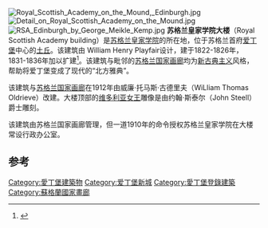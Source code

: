 [[File:Royal_Scottish_Academy_on_the_Mound,_Edinburgh.jpg|thumb]][[File:Detail_on_Royal_Scottish_Academy_on_the_Mound.jpg|thumb]]
[[File:RSA_Edinburgh_by_George_Meikle_Kemp.jpg|thumb]]
'''苏格兰皇家学院大楼'''（Royal Scottish Academy building）是[[苏格兰皇家学院|苏格兰皇家学院]]的所在地，位于苏格兰首府[[爱丁堡|爱丁堡]]中心的[[土丘|土丘]]。该建筑由 William Henry Playfair设计，建于1822-1826年，1831-1836年加以扩建<ref> {{cite web | url = http://canmore.rcahms.gov.uk/en/site/68128/details/edinburgh+77a+princes+street+royal+scottish+academy/ | title = Site Record for Edinburgh, 77a Princes Street, Royal Scottish Academy | accessdate = 2012-02-13}}</ref>。该建筑与毗邻的[[苏格兰国家画廊|苏格兰国家画廊]]均为[[新古典主义|新古典主义]]风格，帮助将爱丁堡变成了现代的“北方雅典”。

该建筑与[[苏格兰国家画廊|苏格兰国家画廊]]在1912年由威廉·托马斯·古德里夫（WiLliam Thomas Oldrieve）改建。大楼顶部的[[维多利亚女王|维多利亚女王]]雕像是由约翰·斯泰尔（John Steell）爵士雕刻。

该建筑由苏格兰国家画廊管理，但一道1910年的命令授权苏格兰皇家学院在大楼常设行政办公室。

==参考==
{{reflist}}
{{coord|55|57|6.3|N|3|11|47.0|W|type:landmark|display=title}}

[[Category:愛丁堡建築物|Category:愛丁堡建築物]]
[[Category:爱丁堡新城|Category:爱丁堡新城]]
[[Category:愛丁堡登錄建築|Category:愛丁堡登錄建築]]
[[Category:蘇格蘭國家畫廊|Category:蘇格蘭國家畫廊]]
